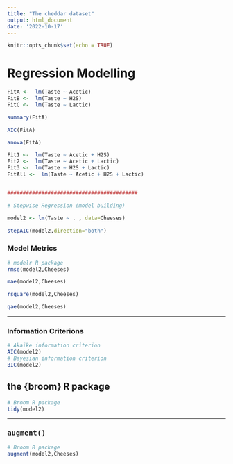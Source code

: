 ```yaml
---
title: "The cheddar dataset"
output: html_document
date: '2022-10-17'
---
```


```r
knitr::opts_chunk$set(echo = TRUE)
```

# Regression Modelling


```r

FitA <-  lm(Taste ~ Acetic)
FitB <-  lm(Taste ~ H2S)
FitC <-  lm(Taste ~ Lactic)
```


```r
summary(FitA)
```


```r
AIC(FitA)

anova(FitA)

Fit1 <-  lm(Taste ~ Acetic + H2S)
Fit2 <-  lm(Taste ~ Acetic + Lactic)
Fit3 <-  lm(Taste ~ H2S + Lactic)
FitAll <-  lm(Taste ~ Acetic + H2S + Lactic)


##########################################

# Stepwise Regression (model building)

model2 <- lm(Taste ~ . , data=Cheeses)

stepAIC(model2,direction="both")

```

### Model Metrics

```r

# modelr R package
rmse(model2,Cheeses)

mae(model2,Cheeses)

rsquare(model2,Cheeses)

qae(model2,Cheeses)
```

-----------------------------------------

### Information Criterions

```r
# Akaike information criterion
AIC(model2)
# Bayesian information criterion
BIC(model2)

```

## the {broom} R package

```r
# Broom R package
tidy(model2)

```

------------------------------------

### <tt>augment()</tt>

```r

# Broom R package
augment(model2,Cheeses)

```


